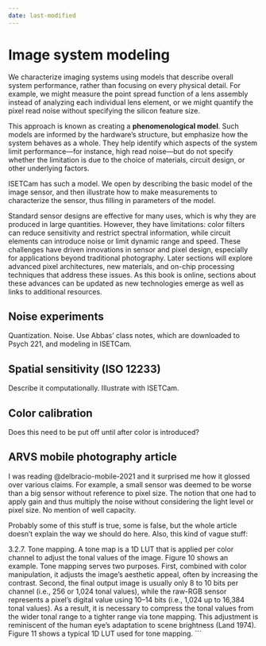```yaml
---
date: last-modified
---
```


# Image system modeling {#sensor-system-modeling}

We characterize imaging systems using models that describe overall system performance, rather than focusing on every physical detail. For example, we might measure the point spread function of a lens assembly instead of analyzing each individual lens element, or we might quantify the pixel read noise without specifying the silicon feature size.

This approach is known as creating a **phenomenological model**. Such models are informed by the hardware’s structure, but emphasize how the system behaves as a whole. They help identify which aspects of the system limit performance—for instance, high read noise—but do not specify whether the limitation is due to the choice of materials, circuit design, or other underlying factors.

ISETCam has such a model.  We open by describing the basic model of the image sensor, and then illustrate how to make measurements to characterize the sensor, thus filling in parameters of the model.

Standard sensor designs are effective for many uses, which is why they are produced in large quantities. However, they have limitations: color filters can reduce sensitivity and restrict spectral information, while circuit elements can introduce noise or limit dynamic range and speed. These challenges have driven innovations in sensor and pixel design, especially for applications beyond traditional photography. Later sections will explore advanced pixel architectures, new materials, and on-chip processing techniques that address these issues. As this book is online, sections about these advances can be updated as new technologies emerge as well as links to additional resources.

## Noise experiments

Quantization.  Noise.  Use Abbas' class notes, which are downloaded to Psych 221, and modeling in ISETCam.

## Spatial sensitivity (ISO 12233)
Describe it computationally.  Illustrate with ISETCam.

## Color calibration
Does this need to be put off until after color is introduced?

## ARVS mobile photography article

I was reading @delbracio-mobile-2021 and it surprised me how it glossed over various claims. For example, a small sensor was deemed to be worse than a big sensor without reference to pixel size. The notion that one had to apply gain and thus multiply the noise without considering the light level or pixel size. No mention of well capacity.

Probably some of this stuff is true, some is false, but the whole article doesn't explain the way we should do here. Also, this kind of vague stuff:

3.2.7. Tone mapping. A tone map is a 1D LUT that is applied per color channel to adjust the tonal values of the image. Figure 10 shows an example. Tone mapping serves two purposes. First, combined with color manipulation, it adjusts the image’s aesthetic appeal, often by increasing the contrast. Second, the final output image is usually only 8 to 10 bits per channel (i.e., 256 or 1,024 tonal values), while the raw-RGB sensor represents a pixel’s digital value using 10–14 bits (i.e., 1,024 up to 16,384 tonal values). As a result, it is necessary to compress the tonal values from the wider tonal range to a tighter range via tone mapping. This adjustment is reminiscent of the human eye’s adaptation to scene brightness (Land 1974). Figure 11 shows a typical 1D LUT used for tone mapping.
```


